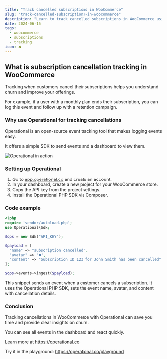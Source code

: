 ```yaml
---
title: "Track cancelled subscriptions in WooCommerce"
slug: "track-cancelled-subscriptions-in-woocommerce"
description: "Learn to track cancelled subscriptions in WooCommerce using Operational. Set up event ingestion, monitor cancellations, and gain customer insights easily."
date: 2024-06-15
tags:
  - woocommerce
  - subscriptions
  - tracking
icon: ❌
---
```


## What is subscription cancellation tracking in WooCommerce

Tracking when customers cancel their subscriptions helps you understand churn and improve your offerings.

For example, if a user with a monthly plan ends their subscription, you can log this event and follow up with a retention campaign.

### Why use Operational for tracking cancellations

Operational is an open-source event tracking tool that makes logging events easy.

It offers a simple SDK to send events and a dashboard to view them.

![Operational in action](https://operational.co/images/misc/ops-usage.jpg)

### Setting up Operational

1. Go to [app.operational.co](https://app.operational.co) and create an account.
2. In your dashboard, create a new project for your WooCommerce store.
3. Copy the API key from the project settings.
4. Install the Operational PHP SDK via Composer.

### Code example

```php
<?php
require 'vendor/autoload.php';
use Operational\Sdk;

$ops = new Sdk("API_KEY");

$payload = [
  "name" => "subscription cancelled",
  "avatar" => "❌",
  "content" => "Subscription ID 123 for John Smith has been cancelled"
];

$ops->events->ingest($payload);
```

This snippet sends an event when a customer cancels a subscription. It uses the Operational PHP SDK, sets the event name, avatar, and content with cancellation details.

### Conclusion

Tracking cancellations in WooCommerce with Operational can save you time and provide clear insights on churn.

You can see all events in the dashboard and react quickly.

Learn more at https://operational.co

Try it in the playground: https://operational.co/playground